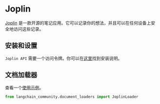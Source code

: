# Joplin

[Joplin](https://joplinapp.org/) 是一款开源的笔记应用。它可以记录你的想法，并且可以在任何设备上安全地访问这些记录。

## 安装和设置

`Joplin API` 需要一个访问令牌。你可以在[这里](https://joplinapp.org/api/references/rest_api/)找到安装说明。

## 文档加载器

查看一个[使用示例](/docs/integrations/document_loaders/joplin)。

```python
from langchain_community.document_loaders import JoplinLoader
```